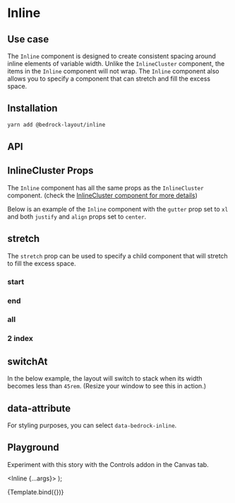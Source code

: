 

<Meta title="Spacer Components/Inline" component={Inline} />

# Inline

## Use case

The `Inline` component is designed to create consistent spacing around inline elements of variable width. Unlike the `InlineCluster` component,
the items in the `Inline` component will not wrap. The `Inline` component also allows you to specify a component that can stretch and fill the excess space.

## Installation

```bash
yarn add @bedrock-layout/inline
```

## API

<Story name="API" argTypes={argTypes} />

<ArgsTable story="API" />

## InlineCluster Props

The `Inline` component has all the same props as the `InlineCluster` component. (check the [InlineCluster component for more details](/?path=/docs/components-inlinecluster--api))

Below is an example of the `Inline` component with the `gutter` prop set to `xl` and both `justify` and `align` props set to `center`.

<Canvas withSource="open">
  <Story name="InlineCluster Props">
    <Inline gutter="xl" justify="center" align="center">
      <Box style={{ height: 200 }} />
      <Box />
      <Box />
      <Box />
    </Inline>
  </Story>
</Canvas>

## stretch

The `stretch` prop can be used to specify a child component that will stretch to fill the excess space.

<Canvas withSource="open">
  <Story name="stretch">
    <h3>start</h3>
    <Inline gutter="lg" stretch="start">
      <Box />
      <Box />
      <Box />
      <Box />
    </Inline>
    <h3>end</h3>
    <Inline gutter="lg" stretch="end">
      <Box />
      <Box />
      <Box />
      <Box />
    </Inline>
    <h3>all</h3>
    <Inline gutter="lg" stretch="all">
      <Box />
      <Box />
      <Box />
      <Box />
    </Inline>
    <h3>2 index</h3>
    <Inline gutter="lg" stretch={2}>
      <Box />
      <Box />
      <Box />
      <Box />
    </Inline>
  </Story>
</Canvas>

## switchAt

In the below example, the layout will switch to stack when its width becomes less than `45rem`. (Resize your window to see this in action.)

<Canvas withSource="open">
  <Story name="switchAt">
    <Inline gutter="lg" switchAt="45rem">
      <Box />
      <Box />
      <Box />
      <Box />
    </Inline>
  </Story>
</Canvas>

## data-attribute

For styling purposes, you can select `data-bedrock-inline`.

## Playground

Experiment with this story with the Controls addon in the Canvas tab.

   <Inline {...args}>
      <Box />
      <Box />
      <Box />
      <Box />
    </Inline>
);

<Canvas>
  <Story
    name="Playground"
    args={{
      gutter: "lg",
      justify: "start",
      align: "start",
      stretch: "end",
      switchAt: "40rem",
    }}
    argTypes={argTypes}
  >
    {Template.bind({})}
  </Story>
</Canvas>

<ArgsTable story="Playground" />
